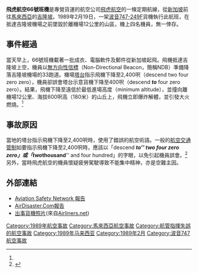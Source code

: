 {{Infobox Airliner accident
|name= 飛虎航空66號班機空難
|Crash image= Boeing 747-249F-SCD, Flying Tigers AN1826867.jpg
|Image caption= 事故中墜毀的貨機
|Date= 1989年2月19日
|Type= 地面塔台人員指揮失誤導致飛機撞山
|Site= [[馬來西亞|馬來西亞]][[吉隆坡|吉隆坡]]
|Origin= [[新加坡樟宜機場|新加坡樟宜機場]]
|Destination= [[吉隆坡|吉隆坡]][[梳邦國際機場|梳邦國際機場]]
|Fatalities= 4
|Injuries= 0
|Aircraft Type= [[波音747|波音747-249F]]
|Operator= [[飛虎航空|飛虎航空]]
|Tail Number= N807FT
|Ship name= 湯瑪士‧希活（Thomas Haywood）
|Passengers= 0
|Crew= 4
|Survivors= 0
}}

'''飛虎航空66號班機'''是專營貨運的航空公司[[飛虎航空|飛虎航空]]的一條定期航線，從[[新加坡|新加坡]]前往[[馬來西亞|馬來西亞]]的[[吉隆坡|吉隆坡]]。1989年2月19日，一架[[波音747|波音747-249F]]貨機執行此航班，在抵達吉隆坡機場之前墜毀於離機場12公里的山區，機上四名機員，無一倖存。

==事件經過==
當天早上，66號班機載著一批成衣、電腦軟件及郵件從新加坡起飛。飛機抵達吉隆坡上空，機員以[[歸航台|無方向性信標]]（Non-Directional Beacon，簡稱NDB）準備降落吉隆坡機場的33跑道。機場[[塔台|塔台]]指示飛機下降至2,400呎（descend two four zero zero），機員卻誤會塔台示意貨機下降至400呎（descend '''''to''''' four zero zero）。結果，飛機下降至遠低於最低進場高度（minimum altitude），並撞向離機場12公里、海拔600呎高（180米）的山丘上，飛機立即爆炸解體，並引發大火燃燒。<ref name="asn"/>

==事故原因==
當地的塔台指示飛機下降至2,400呎時，使用了錯誤的航空術語。一般的[[航空交通管制|航空交通管制]]如要指示飛機下降至2,400呎時，應該以「descend '''''to''''' two four zero zero」或「two '''''thousand''''' and four hundred」的字眼，以免引起機員誤會。<ref name="patricksaviation1">{{cite web |url=http://www.patricksaviation.com/videos/acobra123/3766/ |title=Aviation Video: Tiger-66 | Patrick's Aviation |publisher=Patricksaviation.com |date=2008-12-22 |accessdate=2012-10-15 |deadurl=yes |archiveurl=https://web.archive.org/web/20120324193147/http://www.patricksaviation.com/videos/acobra123/3766/ |archivedate=2012-03-24 }}</ref>另外，當時飛虎航空的機員懷疑疲勞駕駛導致不能集中精神，亦是空難主因。

==外部連結==
*[http://aviation-safety.net/database/record.php?id=19890219-0 Aviation Safety Network 報告] {{Wayback|url=http://aviation-safety.net/database/record.php?id=19890219-0 |date=20111217125311 }}
*[http://www.airdisaster.com/cgi-bin/view_details.cgi?date=02191989&reg=N807FT&airline=Flying+Tigers AirDisaster.Com報告] {{Wayback|url=http://www.airdisaster.com/cgi-bin/view_details.cgi?date=02191989&reg=N807FT&airline=Flying+Tigers |date=20130524234635 }}
*[http://www.airliners.net/search/photo.search?aircraft_genericsearch=&airlinesearch=&countrysearch=&specialsearch=&daterange=&keywords=N807FT&range=&sort_order=&page_limit=15&thumbnails=&calccount=1335623&truecount=false&engine_version=6.0 出事貨機照片](來自[[Airliners.net|Airliners.net]])

{{1989年航空事故}}
[[Category:1989年航空事故|Category:1989年航空事故]]
[[Category:馬來西亞航空事故|Category:馬來西亞航空事故]]
[[Category:航管指揮失誤的航空事故|Category:航管指揮失誤的航空事故]]
[[Category:1989年马来西亚|Category:1989年马来西亚]]
[[Category:1989年2月|Category:1989年2月]]
[[Category:波音747航空事故|Category:波音747航空事故]]